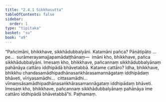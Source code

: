 ```yaml
---
title: "2.4.1 Sikkhasutta"
tableOfContents: false
sidebar:
  order: 1
type: "tipitaka"
basket: "su"
book: "a9"
---
```



<DynamicBreadcrumb />

<Division number="83" book="a9">

<Paragraph number="479" book="a9">
“Pañcimāni, bhikkhave, sikkhādubbalyāni. Katamāni pañca? Pāṇātipāto …pe…  surāmerayamajjapamādaṭṭhānaṃ—  imāni kho, bhikkhave, pañca sikkhādubbalyāni.
</Paragraph>

<Paragraph number="480" book="a9">
Imesaṃ kho, bhikkhave, pañcannaṃ sikkhādubbalyānaṃ pahānāya cattāro iddhipādā bhāvetabbā. Katame cattāro? Idha, bhikkhave, bhikkhu chandasamādhipadhānasaṅkhārasamannāgataṃ iddhipādaṃ bhāveti, vīriyasamādhi…  cittasamādhi…  vīmaṃsāsamādhipadhānasaṅkhārasamannāgataṃ iddhipādaṃ bhāveti. Imesaṃ kho, bhikkhave, pañcannaṃ sikkhādubbalyānaṃ pahānāya ime cattāro iddhipādā bhāvetabbā”ti.

</Paragraph>
</Division>

<Paragraph number="481" type="center" book="a9">
Paṭhamaṃ.
</Paragraph>